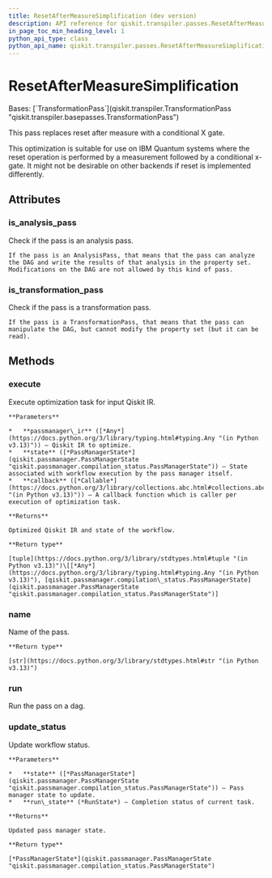 ```yaml
---
title: ResetAfterMeasureSimplification (dev version)
description: API reference for qiskit.transpiler.passes.ResetAfterMeasureSimplification in the dev version of qiskit
in_page_toc_min_heading_level: 1
python_api_type: class
python_api_name: qiskit.transpiler.passes.ResetAfterMeasureSimplification
---
```


# ResetAfterMeasureSimplification

<Class id="qiskit.transpiler.passes.ResetAfterMeasureSimplification" isDedicatedPage={true} github="https://github.com/Qiskit/qiskit/tree/stable/1.3/qiskit/transpiler/passes/optimization/reset_after_measure_simplification.py#L24-L47" signature="qiskit.transpiler.passes.ResetAfterMeasureSimplification(*args, **kwargs)" modifiers="class">
  Bases: [`TransformationPass`](qiskit.transpiler.TransformationPass "qiskit.transpiler.basepasses.TransformationPass")

  This pass replaces reset after measure with a conditional X gate.

  This optimization is suitable for use on IBM Quantum systems where the reset operation is performed by a measurement followed by a conditional x-gate. It might not be desirable on other backends if reset is implemented differently.

  ## Attributes

  ### is\_analysis\_pass

  <Attribute id="qiskit.transpiler.passes.ResetAfterMeasureSimplification.is_analysis_pass">
    Check if the pass is an analysis pass.

    If the pass is an AnalysisPass, that means that the pass can analyze the DAG and write the results of that analysis in the property set. Modifications on the DAG are not allowed by this kind of pass.
  </Attribute>

  ### is\_transformation\_pass

  <Attribute id="qiskit.transpiler.passes.ResetAfterMeasureSimplification.is_transformation_pass">
    Check if the pass is a transformation pass.

    If the pass is a TransformationPass, that means that the pass can manipulate the DAG, but cannot modify the property set (but it can be read).
  </Attribute>

  ## Methods

  ### execute

  <Function id="qiskit.transpiler.passes.ResetAfterMeasureSimplification.execute" github="https://github.com/Qiskit/qiskit/tree/stable/1.3/qiskit/transpiler/basepasses.py#L189-L211" signature="execute(passmanager_ir, state, callback=None)">
    Execute optimization task for input Qiskit IR.

    **Parameters**

    *   **passmanager\_ir** ([*Any*](https://docs.python.org/3/library/typing.html#typing.Any "(in Python v3.13)")) – Qiskit IR to optimize.
    *   **state** ([*PassManagerState*](qiskit.passmanager.PassManagerState "qiskit.passmanager.compilation_status.PassManagerState")) – State associated with workflow execution by the pass manager itself.
    *   **callback** ([*Callable*](https://docs.python.org/3/library/collections.abc.html#collections.abc.Callable "(in Python v3.13)")) – A callback function which is caller per execution of optimization task.

    **Returns**

    Optimized Qiskit IR and state of the workflow.

    **Return type**

    [tuple](https://docs.python.org/3/library/stdtypes.html#tuple "(in Python v3.13)")\[[*Any*](https://docs.python.org/3/library/typing.html#typing.Any "(in Python v3.13)"), [qiskit.passmanager.compilation\_status.PassManagerState](qiskit.passmanager.PassManagerState "qiskit.passmanager.compilation_status.PassManagerState")]
  </Function>

  ### name

  <Function id="qiskit.transpiler.passes.ResetAfterMeasureSimplification.name" github="https://github.com/Qiskit/qiskit/tree/stable/1.3/qiskit/passmanager/base_tasks.py#L68-L70" signature="name()">
    Name of the pass.

    **Return type**

    [str](https://docs.python.org/3/library/stdtypes.html#str "(in Python v3.13)")
  </Function>

  ### run

  <Function id="qiskit.transpiler.passes.ResetAfterMeasureSimplification.run" github="https://github.com/Qiskit/qiskit/tree/stable/1.3/qiskit/transpiler/passes/optimization/reset_after_measure_simplification.py#L33-L47" signature="run(dag)">
    Run the pass on a dag.
  </Function>

  ### update\_status

  <Function id="qiskit.transpiler.passes.ResetAfterMeasureSimplification.update_status" github="https://github.com/Qiskit/qiskit/tree/stable/1.3/qiskit/transpiler/basepasses.py#L213-L221" signature="update_status(state, run_state)">
    Update workflow status.

    **Parameters**

    *   **state** ([*PassManagerState*](qiskit.passmanager.PassManagerState "qiskit.passmanager.compilation_status.PassManagerState")) – Pass manager state to update.
    *   **run\_state** (*RunState*) – Completion status of current task.

    **Returns**

    Updated pass manager state.

    **Return type**

    [*PassManagerState*](qiskit.passmanager.PassManagerState "qiskit.passmanager.compilation_status.PassManagerState")
  </Function>
</Class>


